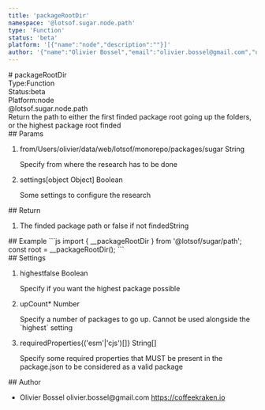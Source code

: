 ```yaml
---
title: 'packageRootDir'
namespace: '@lotsof.sugar.node.path'
type: 'Function'
status: 'beta'
platform: '[{"name":"node","description":""}]'
author: '{"name":"Olivier Bossel","email":"olivier.bossel@gmail.com","url":"https://coffeekraken.io"}'
---
```

<div class="docmap-mdx">
# packageRootDir
<div class="_metas">
<div class="_type"><span class="_type-label">Type:</span><span class="_type-value">Function</span></div>
<div class="_status"><span class="_status-label">Status:</span><span class="_status-value -beta">beta</span></div>
<div class="_platform"><span class="_platform-label">Platform:</span><span class="_platform-value -node">node</span></div>
</div>
<div class="_namespace">@lotsof.sugar.node.path</div>
<div class="_description">
Return the path to either the first finded package root going up the folders, or the highest package root finded
</div>
<div class="_params">
## Params
<ol class="_list">
<li class="_item">
<span class="_name">from</span><span class="_default">&sol;Users&sol;olivier&sol;data&sol;web&sol;lotsof&sol;monorepo&sol;packages&sol;sugar</span> <span class="_type">String</span>
<p class="_description">Specify from where the research has to be done</p>
</li>
<li class="_item">
<span class="_name">settings</span><span class="_default">&lsqb;object Object&rsqb;</span> <span class="_type">Boolean</span>
<p class="_description">Some settings to configure the research</p>
</li>
</ol>
</div>
<div class="_return">
## Return
<ol class="_list">
<li class="_item">
<span class="_description">The finded package path or false if not finded</span><span class="_default"></span><span class="_type">String</span>
</li>
</ol>
</div>
<div class="_examples">
## Example
```js
import { __packageRootDir } from '@lotsof/sugar/path';
const root = __packageRootDir();
```
</div>
<div class="_settings">
## Settings
<ol class="_list">
<li class="_item">
<span class="_name">highest</span><span class="_default">false</span> <span class="_type">Boolean</span>
<p class="_description">Specify if you want the highest package possible</p>
</li>
<li class="_item">
<span class="_name">upCount<span class="_required">*</span></span><span class="_default"></span> <span class="_type">Number</span>
<p class="_description">Specify a number of packages to go up. Cannot be used alongside the `highest` setting</p>
</li>
<li class="_item">
<span class="_name">requiredProperties</span><span class="_default">&lcub;&lpar;&apos;esm&apos;&vert;&apos;cjs&apos;&rpar;&lsqb;&rsqb;&rcub;</span> <span class="_type">String&lsqb;&rsqb;</span>
<p class="_description">Specify some required properties that MUST be present in the package.json to be considered as a valid package</p>
</li>
</ol>
</div>
<div class="_author">
## Author
<ul class="_list">
<li class="_item">
<span class="_name">Olivier Bossel</span>
<span class="_email">olivier.bossel@gmail.com</span>
<a href="https://coffeekraken.io" target="_blank" class="_url">https://coffeekraken.io</a>
</li>
</ul>
</div>
</div>